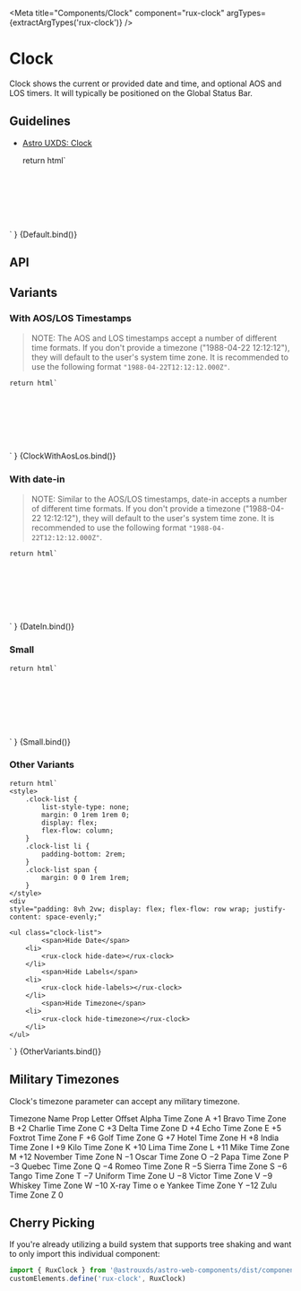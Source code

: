 
<Meta
    title="Components/Clock"
    component="rux-clock"
    argTypes={extractArgTypes('rux-clock')}
/>

# Clock

Clock shows the current or provided date and time, and optional AOS and LOS timers. It will typically be positioned on the Global Status Bar.

## Guidelines

-   [Astro UXDS: Clock](https://www.astrouxds.com/ui-components/clock)

    return html`
<div style="padding: 10%; display: flex; justify-content: center;">
    <rux-clock
        .aos="${args.aos}"
        .los="${args.los}"
        .timezone="${args.timezone}"
        ?hide-timezone="${args.hideTimezone}"
        ?hide-date="${args.hideDate}"
        ?hide-labels="${args.hideLabels}"
        ?small="${args.small}"
        date-in="${args.dateIn}"
    ></rux-clock>
</div>
    `
}

<Canvas>
    <Story
        name="Default"
        args={{
            aos: "",
            los: "",
            hideDate: false,
            hideLabels: false,
            hideTimezone: false,
            small: false,
            timezone: "UTC",
            dateIn: ""
        }}
    >
        {Default.bind()}
    </Story>
</Canvas>

## API

<ArgsTable of="rux-clock" />

## Variants

### With AOS/LOS Timestamps

> NOTE: The AOS and LOS timestamps accept a number of different time formats. If you don't provide a timezone ("1988-04-22 12:12:12"), they will default to the user's system time zone.
> It is recommended to use the following format `"1988-04-22T12:12:12.000Z"`.

    return html`
<div style="padding: 10%; display: flex; justify-content: center;">
    <rux-clock
        .timezone="${args.timezone}"
        aos="${args.aos}"
        los="${args.los}"
        ?hide-timezone="${args.hideTimezone}"
        ?hide-date="${args.hideDate}"
        ?hide-labels="${args.hideLabels}"
        ?small="${args.small}"
        date-in="${args.dateIn}"
    ></rux-clock>
</div>
    `
}

<Canvas>
    <Story
        args={{
            aos: '1988-04-22T12:12:12.000Z',
            los: '1988-04-22T12:12:12.000Z',
            hideDate: false,
            hideLabels: false,
            hideTimezone: false,
            small: false,
            timezone: "UTC",
            dateIn: ''
        }}
        name="With AOS/LOS"
    >
        {ClockWithAosLos.bind()}
    </Story>
</Canvas>

### With date-in 

> NOTE: Similar to the AOS/LOS timestamps, date-in accepts a number of different time formats. If you don't provide a timezone ("1988-04-22 12:12:12"), they will default to the user's system time zone.
> It is recommended to use the following format `"1988-04-22T12:12:12.000Z"`.

    return html`
<div style="padding: 10%; display: flex; justify-content: center;">
    <rux-clock
        .timezone="${args.timezone}"
        aos="${args.aos}"
        los="${args.los}"
        date-in="${args.dateIn}"
        ?hide-timezone="${args.hideTimezone}"
        ?hide-date="${args.hideDate}"
        ?hide-labels="${args.hideLabels}"
        ?small="${args.small}"
    ></rux-clock>
</div>
    `
}

<Canvas>
    <Story
        args={{
            aos: '',
            los: '',
            hideDate: false,
            hideLabels: false,
            hideTimezone: false,
            small: false,
            timezone: "UTC",
            dateIn: "2022-04-22T23:59:55.000Z"
        }}
        name="With Date In"
    >
        {DateIn.bind()}
    </Story>
</Canvas>

### Small

    return html`
<div style="padding: 10%; display: flex; justify-content: center;">
    <rux-clock
        .timezone="${args.timezone}"
        .aos="${args.aos}"
        .los="${args.los}"
        ?hide-timezone="${args.hideTimezone}"
        ?hide-date="${args.hideDate}"
        ?hide-labels="${args.hideLabels}"
        ?small="${args.small}"
    ></rux-clock>
</div>
    `
}

<Canvas>
    <Story
        args={{
            aos: "",
            los: "",
            hideDate: false,
            hideLabels: false,
            hideTimezone: false,
            small: true,
            timezone: "UTC"
        }}
        name="Small"
    >
        {Small.bind()}
    </Story>
</Canvas>

### Other Variants

    return html`
    <style>
        .clock-list {
            list-style-type: none;
            margin: 0 1rem 1rem 0;
            display: flex;
            flex-flow: column;
        }
        .clock-list li {
            padding-bottom: 2rem;
        }
        .clock-list span {
            margin: 0 0 1rem 1rem;
        }
    </style>
    <div
    style="padding: 8vh 2vw; display: flex; flex-flow: row wrap; justify-content: space-evenly;"
>
    <ul class="clock-list">
            <span>Hide Date</span>
        <li>
            <rux-clock hide-date></rux-clock>
        </li>
            <span>Hide Labels</span>
        <li>
            <rux-clock hide-labels></rux-clock>
        </li>
            <span>Hide Timezone</span>
        <li>
            <rux-clock hide-timezone></rux-clock>
        </li>
    </ul>
</div>
`
}

<Canvas>
    <Story name="Other Variants">{OtherVariants.bind()}</Story>
</Canvas>

## Military Timezones

Clock's timezone parameter can accept any military timezone.

<rux-table>
    <rux-table-header>
        <rux-table-header-row>
            <rux-table-header-cell>Timezone Name</rux-table-header-cell>
            <rux-table-header-cell>Prop Letter</rux-table-header-cell>
            <rux-table-header-cell>Offset</rux-table-header-cell>
        </rux-table-header-row>
    </rux-table-header>
    <rux-table-body>
        <rux-table-row>
            <rux-table-cell>Alpha Time Zone</rux-table-cell>
            <rux-table-cell>A</rux-table-cell>
            <rux-table-cell>+1</rux-table-cell>
        </rux-table-row>
        <rux-table-row>
            <rux-table-cell>Bravo Time Zone</rux-table-cell>
            <rux-table-cell>B</rux-table-cell>
            <rux-table-cell>+2</rux-table-cell>
        </rux-table-row>
        <rux-table-row>
            <rux-table-cell>Charlie Time Zone</rux-table-cell>
            <rux-table-cell>C</rux-table-cell>
            <rux-table-cell>+3</rux-table-cell>
        </rux-table-row>
        <rux-table-row>
            <rux-table-cell>Delta Time Zone</rux-table-cell>
            <rux-table-cell>D</rux-table-cell>
            <rux-table-cell>+4</rux-table-cell>
        </rux-table-row>
        <rux-table-row>
            <rux-table-cell>Echo Time Zone</rux-table-cell>
            <rux-table-cell>E</rux-table-cell>
            <rux-table-cell>+5</rux-table-cell>
        </rux-table-row>
        <rux-table-row>
            <rux-table-cell>Foxtrot Time Zone</rux-table-cell>
            <rux-table-cell>F</rux-table-cell>
            <rux-table-cell>+6</rux-table-cell>
        </rux-table-row>
        <rux-table-row>
            <rux-table-cell>Golf Time Zone</rux-table-cell>
            <rux-table-cell>G</rux-table-cell>
            <rux-table-cell>+7</rux-table-cell>
        </rux-table-row>
        <rux-table-row>
            <rux-table-cell>Hotel Time Zone</rux-table-cell>
            <rux-table-cell>H</rux-table-cell>
            <rux-table-cell>+8</rux-table-cell>
        </rux-table-row>
        <rux-table-row>
            <rux-table-cell>India Time Zone</rux-table-cell>
            <rux-table-cell>I</rux-table-cell>
            <rux-table-cell>+9</rux-table-cell>
        </rux-table-row>
        <rux-table-row>
            <rux-table-cell>Kilo Time Zone</rux-table-cell>
            <rux-table-cell>K</rux-table-cell>
            <rux-table-cell>+10</rux-table-cell>
        </rux-table-row>
        <rux-table-row>
            <rux-table-cell>Lima Time Zone</rux-table-cell>
            <rux-table-cell>L</rux-table-cell>
            <rux-table-cell>+11</rux-table-cell>
        </rux-table-row>
        <rux-table-row>
            <rux-table-cell>Mike Time Zone</rux-table-cell>
            <rux-table-cell>M</rux-table-cell>
            <rux-table-cell>+12</rux-table-cell>
        </rux-table-row>
        <rux-table-row>
            <rux-table-cell>November Time Zone</rux-table-cell>
            <rux-table-cell>N</rux-table-cell>
            <rux-table-cell>−1</rux-table-cell>
        </rux-table-row>
        <rux-table-row>
            <rux-table-cell>Oscar Time Zone</rux-table-cell>
            <rux-table-cell>O</rux-table-cell>
            <rux-table-cell>−2</rux-table-cell>
        </rux-table-row>
        <rux-table-row>
            <rux-table-cell>Papa Time Zone</rux-table-cell>
            <rux-table-cell>P</rux-table-cell>
            <rux-table-cell>−3</rux-table-cell>
        </rux-table-row>
        <rux-table-row>
            <rux-table-cell>Quebec Time Zone</rux-table-cell>
            <rux-table-cell>Q</rux-table-cell>
            <rux-table-cell>−4</rux-table-cell>
        </rux-table-row>
        <rux-table-row>
            <rux-table-cell>Romeo Time Zone</rux-table-cell>
            <rux-table-cell>R</rux-table-cell>
            <rux-table-cell>−5</rux-table-cell>
        </rux-table-row>
        <rux-table-row>
            <rux-table-cell>Sierra Time Zone</rux-table-cell>
            <rux-table-cell>S</rux-table-cell>
            <rux-table-cell>−6</rux-table-cell>
        </rux-table-row>
        <rux-table-row>
            <rux-table-cell>Tango Time Zone</rux-table-cell>
            <rux-table-cell>T</rux-table-cell>
            <rux-table-cell>−7</rux-table-cell>
        </rux-table-row>
        <rux-table-row>
            <rux-table-cell>Uniform Time Zone</rux-table-cell>
            <rux-table-cell>U</rux-table-cell>
            <rux-table-cell>−8</rux-table-cell>
        </rux-table-row>
        <rux-table-row>
            <rux-table-cell>Victor Time Zone</rux-table-cell>
            <rux-table-cell>V</rux-table-cell>
            <rux-table-cell>−9</rux-table-cell>
        </rux-table-row>
        <rux-table-row>
            <rux-table-cell>Whiskey Time Zone</rux-table-cell>
            <rux-table-cell>W</rux-table-cell>
            <rux-table-cell>−10</rux-table-cell>
        </rux-table-row>
        <rux-table-row>
            <rux-table-cell>X-ray Time</rux-table-cell>
            <rux-table-cell>o</rux-table-cell>
            <rux-table-cell>e</rux-table-cell>
        </rux-table-row>
        <rux-table-row>
            <rux-table-cell>Yankee Time Zone</rux-table-cell>
            <rux-table-cell>Y</rux-table-cell>
            <rux-table-cell>−12</rux-table-cell>
        </rux-table-row>
        <rux-table-row>
            <rux-table-cell>Zulu Time Zone</rux-table-cell>
            <rux-table-cell>Z</rux-table-cell>
            <rux-table-cell>0</rux-table-cell>
        </rux-table-row>
    </rux-table-body>
</rux-table>

## Cherry Picking

If you're already utilizing a build system that supports tree shaking and want to only import this individual component:

```js
import { RuxClock } from '@astrouxds/astro-web-components/dist/components/rux-clock'
customElements.define('rux-clock', RuxClock)
```
